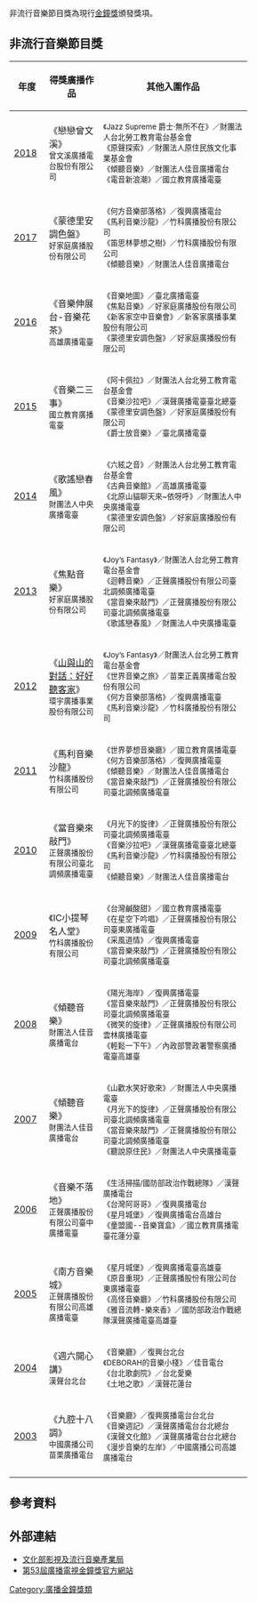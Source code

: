 <!--註解：依據各列表連結項目的來源為準 -->
{{Infobox award
| name           = 廣播金鐘獎非流行音樂節目獎
| current_awards = 第53屆金鐘獎
| image          = 
| imagesize      = 
| caption        = 
| description    = 
| presenter      = [[文化部影視及流行音樂產業局|文化部影視及流行音樂產業局]]
| country        = {{ROC-TW}}
| location       = {{TWN}}
| year           = 2003年
| year2          = 2018年
| holder         = 《戀戀曾文溪》
| website        = [http://gba.tavis.tw/53rd/list_tv_107.html gba.tavis.tw]
}}
非流行音樂節目獎為現行[[金鐘獎|金鐘獎]]頒發獎項。

==非流行音樂節目獎==
{| class=prettytable cellpadding="5"
|- align=center bgcolor=lavender
!width=1%|年度
!width=20%|得獎廣播作品
!width=55%|其他入圍作品
|-
|[[第53屆金鐘獎|2018]]
|《戀戀曾文溪》<br/>
<small>曾文溪廣播電台股份有限公司<br/>
|<small>
《Jazz Supreme 爵士·無所不在》／財團法人台北勞工教育電台基金會<br/>
《原聲探索》／財團法人原住民族文化事業基金會<br/>
《傾聽音樂》／財團法人佳音廣播電台<br/>
《電音新浪潮》／國立教育廣播電臺
|-
|[[第52屆金鐘獎|2017]]
|《蒙德里安調色盤》<br/>
<small>好家庭廣播股份有限公司 <br/>
|<small>
《何方音樂部落格》／復興廣播電台<br/>
《馬利音樂沙龍》／竹科廣播股份有限公司<br/>
《笛思林夢想之樹》／竹科廣播股份有限公司<br/>
《傾聽音樂》／財團法人佳音廣播電台
|-
|[[第51屆金鐘獎|2016]]
|《音樂伸展台-音樂花茶》<br/>
<small>高雄廣播電臺<br/>
|<small>
《音樂地圖》／臺北廣播電臺<br/>
《焦點音樂》／好家庭廣播股份有限公司<br/>
《新客家空中音樂會》／新客家廣播事業股份有限公司<br/>
《蒙德里安調色盤》／好家庭廣播股份有限公司 
|-
|[[第50屆金鐘獎|2015]]
|《音樂二三事》<br/>
<small>國立教育廣播電臺<br/>
|<small>
《阿卡佩拉》／財團法人台北勞工教育電台基金會<br/>
《音樂沙拉吧》／漢聲廣播電臺臺北總臺<br/>
《蒙德里安調色盤》／好家庭廣播股份有限公司<br/>
《爵士放音樂》／臺北廣播電臺
|-
|[[第49屆金鐘獎|2014]]
|《歌謠戀春風》<br/>
<small>財團法人中央廣播電臺<br/>
|<small>
《六絃之音》／財團法人台北勞工教育電台基金會<br/>
《古典音樂館》／高雄廣播電臺<br/>
《北原山貓聊天來~依呀呼》／財團法人中央廣播電臺<br/>
《蒙德里安調色盤》／好家庭廣播股份有限公司
|-
|[[第48屆金鐘獎|2013]]
|《焦點音樂》<br/>
<small>好家庭廣播股份有限公司<br/>
|<small>
《Joy’s Fantasy》／財團法人台北勞工教育電台基金會<br/>
《迴轉音樂》／正聲廣播股份有限公司臺北調頻廣播電臺<br/>
《當音樂來敲門》／正聲廣播股份有限公司臺北調頻廣播電臺<br/>
《歌謠戀春風》／財團法人中央廣播電臺
|-
|[[第47屆金鐘獎|2012]]
|《[[鄭朝方#廣播及電視節目|山與山的對話：好好聽客家]]》<br/>
<small>環宇廣播事業股份有限公司<br/>
|<small>
《Joy’s Fantasy》／財團法人台北勞工教育電台基金會<br/>
《世界音樂之旅》／苗栗正義廣播電台股份有限公司<br/>
《何方音樂部落格》／復興廣播電臺<br/>
《馬利音樂沙龍》／竹科廣播股份有限公司
|-
|[[第46屆金鐘獎|2011]]
|《馬利音樂沙龍》<br/>
<small>竹科廣播股份有限公司<br/>
|<small>
《世界夢想音樂廳》／國立教育廣播電臺<br/>
《何方音樂部落格》／復興廣播電臺<br/>
《傾聽音樂》／財團法人佳音廣播電台<br/>
《當音樂來敲門》／正聲廣播股份有限公司臺北調頻廣播電臺
|-
|[[第45屆金鐘獎|2010]]
|《當音樂來敲門》<br/>
<small>正聲廣播股份有限公司臺北調頻廣播電臺<br/>
|<small>
《月光下的旋律》／正聲廣播股份有限公司臺北調頻廣播電臺<br/>
《音樂沙拉吧》／漢聲廣播電臺臺北總臺<br/>
《馬利音樂沙龍》／竹科廣播股份有限公司<br/>
《傾聽音樂》／財團法人佳音廣播電台
|-
|[[第44屆金鐘獎|2009]]
|《IC小提琴名人堂》<br/>
<small>竹科廣播股份有限公司<br/>
|<small>
《台灣鹹酸甜》／國立教育廣播電臺<br/>
《在星空下吟唱》／正聲廣播股份有限公司臺東廣播電臺<br/>
《采風道情》／復興廣播電臺<br/>
《當音樂來敲門》／正聲廣播股份有限公司臺北調頻廣播電臺
|-
|[[第43屆金鐘獎|2008]]
|《傾聽音樂》<br/>
<small>財團法人佳音廣播電台<br/>
|<small>
《陽光海岸》／復興廣播電臺<br/>
《當音樂來敲門》／正聲廣播股份有限公司臺北調頻廣播電臺<br/>
《微笑的旋律》／正聲廣播股份有限公司雲林廣播電臺<br/>
《輕鬆一下午》／內政部警政署警察廣播電臺高雄臺
|-
|[[第42屆金鐘獎|2007]]
|《傾聽音樂》<br/>
<small>財團法人佳音廣播電台<br/>
|<small>
《山歡水笑好歌來》／財團法人中央廣播電臺<br/>
《月光下的旋律》／正聲廣播股份有限公司臺北調頻廣播電臺<br/>
《當音樂來敲門》／正聲廣播股份有限公司臺北調頻廣播電臺<br/>
《聽說原住民》／財團法人中央廣播電臺
|-
|[[第41屆金鐘獎|2006]]
|《音樂不落地》<br/>
<small>正聲廣播股份有限公司臺中廣播電臺<br/>
|<small>
《生活掃描/國防部政治作戰總隊》／漢聲廣播電台<br/>
《台灣阿哥哥》／復興廣播電台<br/>
《星月城堡》／復興廣播電台高雄台<br/>
《童盟國--音樂寶盒》／國立教育廣播電臺花蓮分臺
|-
|[[第40屆金鐘獎|2005]]
|《南方音樂城》<br/>
<small>正聲廣播股份有限公司高雄廣播電臺<br/>
|<small>
《星月城堡》／復興廣播電臺高雄臺<br/>
《原音重現》／正聲廣播股份有限公司台東廣播電臺<br/>
《高怪音樂廳》／竹科廣播股份有限公司<br/>
《雅音流轉-樂來香》／國防部政治作戰總隊漢聲廣播電臺高雄臺
|-
|[[第39屆金鐘獎|2004]]
|《週六開心講》<br/>
<small>漢聲台北台<br/>
|<small>
《音樂廳》／復興台北台<br/>
《DEBORAH的音樂小棧》／佳音電台<br/>
《台北歌劇院》／台北愛樂<br/>
《土地之歌》／漢聲花蓮台
|-
|[[第38屆金鐘獎|2003]]
|《九腔十八調》<br/>
<small>中國廣播公司苗栗廣播電台<br/>
|<small>
《音樂廳》／復興廣播電台台北台<br/>
《音樂週記》／漢聲廣播電台台北總台<br/>
《漢聲文化館》／漢聲廣播電台台北總台<br/>
《漫步音樂的左岸》／中國廣播公司高雄廣播電台
|-
|}

==參考資料==

==外部連結==
* [https://www.bamid.gov.tw/submenu_161.html 文化部影視及流行音樂產業局] {{Wayback|url=https://www.bamid.gov.tw/submenu_161.html |date=20190608062300 }}
* [http://gba.tavis.tw/53rd/index.html 第53屆廣播電視金鐘獎官方網站] {{Wayback|url=http://gba.tavis.tw/53rd/index.html |date=20190830053800 }}

[[Category:廣播金鐘獎類|Category:廣播金鐘獎類]]